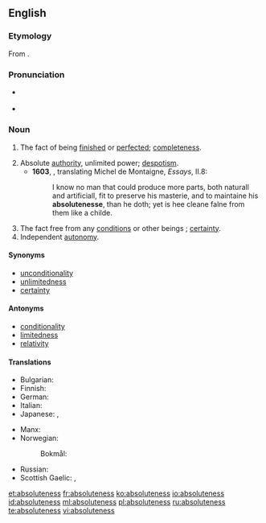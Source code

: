 ==English==

===Etymology===
From {{suffix|absolute|ness}}.

===Pronunciation===
* {{a|UK}} {{IPA|/ˈab.sə.luːt.nəs/|/ab.səˈluːt.nəs/}}
* {{a|US}} {{IPA|/ˈæb.səˌlut.nəs/}}

===Noun===
{{en-noun|-|es}}

# {{context|obsolete|lang=en}} The fact of being [[finished]] or [[perfected]]; [[completeness]]. {{defdate|Attested from the mid 16<sup>th</sup> century until the 17<sup>th</sup> century.}}
# Absolute [[authority]], unlimited power; [[despotism]]. {{defdate|First attested in the 16<sup>th</sup> century.}}
#* '''1603''', {{w|John Florio}}, translating Michel de Montaigne, ''Essays'', II.8:
#*: I know no man that could produce more parts, both naturall and artificiall, fit to preserve his masterie, and to maintaine his '''absolutenesse''', than he doth; yet is hee cleane falne from them like a childe.
# The fact free from any [[condition]]s or other beings ; [[certainty]]. {{defdate|First attested in the 17<sup>th</sup> century.}}
# Independent [[autonomy]]. {{defdate|First attested in the 17<sup>th</sup> century.}}

====Synonyms====
*[[unconditionality]]
*[[unlimitedness]]
*[[certainty]]

====Antonyms====
*[[conditionality]]
*[[limitedness]]
*[[relativity]]

====Translations====
{{trans-top|the fact free from any conditions or other beings}}
* Bulgarian: {{t|bg|абсолютност|f|tr=absolyútnost|sc=Cyrl}}
* Finnish: {{t|fi|ehdottomuus}}
* German: {{t+|de|Absolutheit|f}}
* Italian: {{t|it|assolutezza|f}}
* Japanese: {{t+|ja|絶対|tr=zettai|sc=Jpan}}, {{t|ja|絶対性|tr=zettaisei|sc=Jpan}}
{{trans-mid}}
* Manx: {{t|gv|ard-phooaralys|m}}
* Norwegian:
*: Bokmål: {{t+|nb|absolutthet|m|f}}
* Russian: {{t+|ru|абсолютность|f|tr=absolyútnost'|sc=Cyrl}}
* Scottish Gaelic: {{t|gd|iomlanachd|f}}, {{t|gd|dligheachas|m}}
{{trans-bottom}}

[[et:absoluteness]]
[[fr:absoluteness]]
[[ko:absoluteness]]
[[io:absoluteness]]
[[id:absoluteness]]
[[ml:absoluteness]]
[[pl:absoluteness]]
[[ru:absoluteness]]
[[te:absoluteness]]
[[vi:absoluteness]]